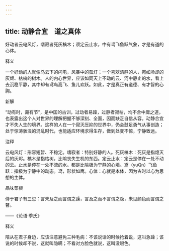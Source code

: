 ```yaml
---
---
---
```

title: 动静合宜　道之真体
---



好动者云电风灯，嗜寂者死灰槁木；须定云止水，中有鸢飞鱼跃气象，才是有道的心体。

释义

一个好动的人就像乌云下的闪电，风暴中的孤灯；一个喜欢清静的人，宛如冷却的灰烬、枯槁的树木。人的内心世界，应该如同天上不动的云、河中静止的水，看上去沉稳平静，其中却有鸢鸟高飞、鱼儿欢跃。如此，才是真正有道德、有才智的心胸。

新解

“动有时，藏有节”，是中国的古训，过动者易躁，过静者寂枯，均不合中庸之道，也表露出这个人对世界的理解把握不够深刻、全面，因而缺乏自信从容。动静合宜才不失人生的境界。这样的人在一个寂灭压抑的世界中，仍会鼓足勇气从事创造；处于惊涛骇浪的混乱时代，也能适应环境求得生存，做到处变不惊，宁静致远。

注释

云电风灯：形容短暂、不稳定。嗜寂者：特别好静的人。死灰槁木：死灰是指熄灭后的灰烬。槁木是指枯树，比喻丧失生机的东西。定云止水：定云是停在一处不动的云。止水是停在一处不流的水。都是比喻极为宁静的心境。鸢（yuQn）飞鱼跃：指极为宁静中的动态。鸢，形状如鹰。心体：心就是本体，因为古时以心为思想的主体。

品味菜根

侍于君子有三愆：言未及之而言谓之躁，言及之而不言谓之隐，未见颜色而言谓之瞽。

——《论语·季氏》

释义

陪从在君子身边，应该注意避免三种毛病：不该说话的时候抢着说，这叫急躁；该说的时候却不说，这就叫隐瞒；不看对方脸色就说，这叫没眼色。